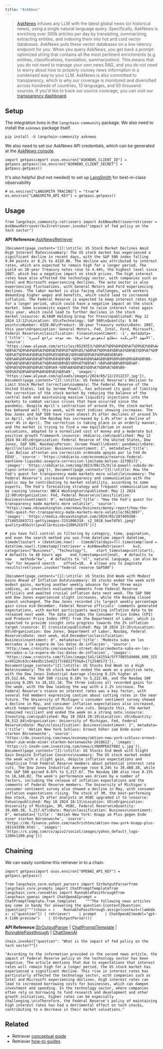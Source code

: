 ```yaml
---
title: "AskNews"
---
```


> [AskNews](https://asknews.app) infuses any LLM with the latest global news (or historical news), using a single natural language query. Specifically, AskNews is enriching over 300k articles per day by translating, summarizing, extracting entities, and indexing them into hot and cold vector databases. AskNews puts these vector databases on a low-latency endpoint for you. When you query AskNews, you get back a prompt-optimized string that contains all the most pertinent enrichments (e.g. entities, classifications, translation, summarization). This means that you do not need to manage your own news RAG, and you do not need to worry about how to properly convey news information in a condensed way to your LLM. AskNews is also committed to transparency, which is why our coverage is monitored and diversified across hundreds of countries, 13 languages, and 50 thousand sources. If you'd like to track our source coverage, you can visit our [transparency dashboard](https://asknews.app/en/transparency).

## Setup

The integration lives in the `langchain-community` package. We also need to install the `asknews` package itself.

```
pip install -U langchain-community asknews
```

We also need to set our AskNews API credentials, which can be generated at the [AskNews console](https://my.asknews.app).

```
import getpassimport osos.environ["ASKNEWS_CLIENT_ID"] = getpass.getpass()os.environ["ASKNEWS_CLIENT_SECRET"] = getpass.getpass()
```

It's also helpful (but not needed) to set up [LangSmith](https://smith.langchain.com/) for best-in-class observability

```
# os.environ["LANGSMITH_TRACING"] = "true"# os.environ["LANGSMITH_API_KEY"] = getpass.getpass()
```

## Usage

```
from langchain_community.retrievers import AskNewsRetrieverretriever = AskNewsRetriever(k=3)retriever.invoke("impact of fed policy on the tech sector")
```

**API Reference:**[AskNewsRetriever](https://python.langchain.com/api_reference/community/retrievers/langchain_community.retrievers.asknews.AskNewsRetriever.html)

```
[Document(page_content='[1]:\ntitle: US Stock Market Declines Amid High Interest Rates\nsummary: The US stock market has experienced a significant decline in recent days, with the S&P 500 index falling 9.94 points or 0.2% to 4320.06. The decline was attributed to interest rates, which are expected to remain high for a longer period. The yield on 10-year Treasury notes rose to 4.44%, the highest level since 2007, which has a negative impact on stock prices. The high interest rates have also affected the technology sector, with companies such as Intel and Microsoft experiencing declines. The auto sector is also experiencing fluctuations, with General Motors and Ford experiencing declines. The labor market is also facing challenges, with workers demanding higher wages and benefits, which could lead to increased inflation. The Federal Reserve is expected to keep interest rates high for a longer period, which could have a negative impact on the stock market. Some economists expect the Fed to raise interest rates again this year, which could lead to further declines in the stock market.\nsource: ALYAUM Holding Group for Press\npublished: May 12 2024 13:12\nLocation: US\nTechnology: S&P 500\nQuantity: 9.94 points\nNumber: 4320.06\nProduct: 10-year Treasury notes\nDate: 2007, this year\nOrganization: General Motors, Fed, Intel, Ford, Microsoft, Federal Reserve\nclassification: Finance\nsentiment: -1', metadata={'title': 'الأسهم الأمريكية تتطلع لتعويض خسائرها بعد موجة تراجع كبيرة', 'source': 'https://www.alyaum.com/articles/6529353/%D8%A7%D9%84%D8%A7%D9%82%D8%AA%D8%B5%D8%A7%D8%AF/%D8%A3%D8%B3%D9%88%D8%A7%D9%82-%D8%A7%D9%84%D8%A3%D8%B3%D9%87%D9%85/%D8%A7%D9%84%D8%A3%D8%B3%D9%87%D9%85-%D8%A7%D9%84%D8%A3%D9%85%D8%B1%D9%8A%D9%83%D9%8A%D8%A9-%D8%AA%D8%AA%D8%B7%D9%84%D8%B9-%D9%84%D8%AA%D8%B9%D9%88%D9%8A%D8%B6-%D8%AE%D8%B3%D8%A7%D8%A6%D8%B1%D9%87%D8%A7-%D8%A8%D8%B9%D8%AF-%D9%85%D9%88%D8%AC%D8%A9-%D8%AA%D8%B1%D8%A7%D8%AC%D8%B9-%D9%83%D8%A8%D9%8A%D8%B1%D8%A9', 'images': 'https://www.alyaum.com/uploads/images/2024/05/12/2312237.jpg'}), Document(page_content="[2]:\ntitle: US Federal Reserve's Decision to Limit Stock Market Correction\nsummary: The Federal Reserve of the United States, led by Jerome Powell, has achieved its goal of limiting the correction of the stock market by reducing the balance of the central bank and maintaining massive liquidity injections into the markets to combat various crises that have occurred since the pandemic. Despite April's contraction of around 5%, the stock market has behaved well this week, with most indices showing increases. The Dow Jones and S&P 500 have risen almost 2% after declines of around 5% in April, while the Nasdaq has increased by 1.4% after a decline of over 4% in April. The correction is taking place in an orderly manner, and the market is trying to find a new equilibrium in asset valuations, adapted to a normalized cost of money and a moderate but positive growth framework.\nsource: okdiario.com\npublished: May 12 2024 04:45\nOrganization: Federal Reserve of the United States, Dow Jones, S&P 500, Nasdaq\nPerson: Jerome Powell\nEvent: pandemic\nDate: April\nclassification: Business\nsentiment: 1", metadata={'title': 'Las Bolsas afrontan una corrección ordenada apoyas por la Fed de EEUU', 'source': 'https://okdiario.com/economia/reserva-federal-mantiene-liquidez-asegura-correccion-limitada-bolsas-12798172', 'images': 'https://okdiario.com/img/2023/08/25/bild-powell-subida-de-tipos-interior.jpg'}), Document(page_content="[3]:\ntitle: How the Fed's quest for transparency made markets more volatile\nsummary: The Federal Reserve's increased transparency and communication with the public may be contributing to market volatility, according to some experts. The Fed's forecasting strategy and frequent communication may be causing \nsource: NBC4 Washington\npublished: May 11 2024 12:00\nOrganization: Fed, Federal Reserve\nclassification: Business\nsentiment: 0", metadata={'title': "How the Fed's quest for transparency made markets more volatile", 'source': 'https://www.nbcwashington.com/news/business/money-report/how-the-feds-quest-for-transparency-made-markets-more-volatile/3613897', 'images': 'https://media.nbcwashington.com/2024/05/107409380-1714652843711-gettyimages-2151006318-_s2_5018_hwe7dfbl.jpeg?quality=85&strip=all&resize=1200%2C675'})]
```

```
# you have full control on filtering by category, time, pagination, and even the search method you use.from datetime import datetime, timedeltastart = (datetime.now() - timedelta(days=7)).timestamp()end = datetime.now().timestamp()retriever = AskNewsRetriever(    k=3,    categories=["Business", "Technology"],    start_timestamp=int(start),  # defaults to 48 hours ago    end_timestamp=int(end),  # defaults to now    method="kw",  # defaults to "nl", natural language, can also be "kw" for keyword search    offset=10,  # allows you to paginate results)retriever.invoke("federal reserve S&P500")
```

```
[Document(page_content="[1]:\ntitle: US Stocks End Week with Modest Gains Ahead of Inflation Data\nsummary: US stocks ended the week with modest gains, marking another weekly advance for the three main indices, as investors evaluated comments from Federal Reserve officials and awaited crucial inflation data next week. The S&P 500 and Dow Jones experienced slight increases, while the Nasdaq closed almost unchanged. The Dow Jones recorded its largest weekly percentage gain since mid-December. Federal Reserve officials' comments generated expectations, with market participants awaiting inflation data to be released next week. The data includes the Consumer Price Index (CPI) and Producer Price Index (PPI) from the Department of Labor, which is expected to provide insight into progress towards the 2% inflation target.\nsource: El Cronista\npublished: May 10 2024 23:35\nLocation: US\nOrganization: Dow Jones, Department of Labor, Nasdaq, Federal Reserve\nDate: next week, mid-December\nclassification: Business\nsentiment: 0", metadata={'title': 'Modesta suba en los mercados a la espera de los datos de inflación', 'source': 'http://www.cronista.com/usa/wall-street-dolar/modesta-suba-en-los-mercados-a-la-espera-de-los-datos-de-inflacion', 'images': 'https://www.cronista.com/files/image/141/141554/5ff7985549d06_600_315!.jpg?s=99126c63cc44ed5c15ed2177cb022f55&d=1712540173'}), Document(page_content="[2]:\ntitle: US Stocks End Week on a High Note\nsummary: The US stock market ended the week on a positive note, with the Dow Jones Industrial Average closing 0.32% higher at 39,512.84, the S&P 500 rising 0.16% to 5,222.68, and the Nasdaq 100 gaining 0.26% to 18,161.18. The three indices all recorded gains for the week, with the Dow leading the way with a 2.2% increase. The Federal Reserve's stance on interest rates was a key factor, with several Fed members expressing caution about cutting rates in the near future. The University of Michigan's consumer sentiment survey showed a decline in May, and consumer inflation expectations also increased, which tempered expectations for rate cuts. Despite this, the market remained resilient and ended the week on a strong note.\nsource: Investing.com\npublished: May 10 2024 20:19\nLocation: US\nQuantity: 39,512.84\nOrganization: University of Michigan, Fed, Federal Reserve\nDate: May\nclassification: Business\nsentiment: 1", metadata={'title': 'Aktien New York Schluss: Erneut höher zum Ende einer starken Börsenwoche', 'source': 'https://de.investing.com/news/economy/aktien-new-york-schluss-erneut-hoher-zum-ende-einer-starken-borsenwoche-2618612', 'images': 'https://i-invdn-com.investing.com/news/LYNXMPED2T082_L.jpg'}), Document(page_content="[3]:\ntitle: US Stocks End Week with Slight Gain Despite Inflation Concerns\nsummary: The US stock market ended the week with a slight gain, despite inflation expectations and skepticism from Federal Reserve members about potential interest rate cuts. The Dow Jones Industrial Average rose 0.24% to 39,480.38, while the S&P 500 gained 0.07% to 5,217.67. The Nasdaq 100 also rose 0.15% to 18,140.02. The week's performance was driven by a number of factors, including the release of inflation expectations and the comments of Federal Reserve members. The University of Michigan's consumer sentiment survey also showed a decline in May, with consumer inflation expectations rising. The stock of 3M, the best-performing Dow stock, rose 2% after analysts at HSBC upgraded it to \nsource: Yahoo\npublished: May 10 2024 18:11\nLocation: US\nOrganization: University of Michigan, 3M, HSBC, Federal Reserve\nQuantity: 39,480.38, 5,217.67\nDate: May\nclassification: Business\nsentiment: 0", metadata={'title': 'Aktien New York: Knapp im Plus gegen Ende einer starken Börsenwoche', 'source': 'https://de.finance.yahoo.com/nachrichten/aktien-new-york-knapp-plus-181143398.html', 'images': 'https://s.yimg.com/cv/apiv2/social/images/yahoo_default_logo-1200x1200.png'})]
```

## Chaining

We can easily combine this retriever in to a chain.

```
import getpassimport osos.environ["OPENAI_API_KEY"] = getpass.getpass()
```

```
from langchain_core.output_parsers import StrOutputParserfrom langchain_core.prompts import ChatPromptTemplatefrom langchain_core.runnables import RunnablePassthroughfrom langchain_openai import ChatOpenAIprompt = ChatPromptTemplate.from_template(    """The following news articles may come in handy for answering the question:{context}Question:{question}""")chain = (    RunnablePassthrough.assign(context=(lambda x: x["question"]) | retriever)    | prompt    | ChatOpenAI(model="gpt-4-1106-preview")    | StrOutputParser())
```

**API Reference:**[StrOutputParser](https://python.langchain.com/api_reference/core/output_parsers/langchain_core.output_parsers.string.StrOutputParser.html) | [ChatPromptTemplate](https://python.langchain.com/api_reference/core/prompts/langchain_core.prompts.chat.ChatPromptTemplate.html) | [RunnablePassthrough](https://python.langchain.com/api_reference/core/runnables/langchain_core.runnables.passthrough.RunnablePassthrough.html) | [ChatOpenAI](https://python.langchain.com/api_reference/openai/chat_models/langchain_openai.chat_models.base.ChatOpenAI.html)

```
chain.invoke({"question": "What is the impact of fed policy on the tech sector?"})
```

```
"According to the information provided in the second news article, the impact of Federal Reserve policy on the technology sector has been negative. The article mentions that due to expectations that interest rates will remain high for a longer period, the US stock market has experienced a significant decline. This rise in interest rates has particularly affected the technology sector, with companies such as Intel and Microsoft experiencing declines. High interest rates can lead to increased borrowing costs for businesses, which can dampen investment and spending. In the technology sector, where companies often rely on borrowing to fund research and development and other growth initiatives, higher rates can be especially challenging.\n\nTherefore, the Federal Reserve's policy of maintaining high interest rates has had a detrimental effect on tech stocks, contributing to a decrease in their market valuations."
```

## Related

* Retriever [conceptual guide](/oss/concepts/retrievers)
* Retriever [how-to guides](/oss/how_to/#retrievers)
